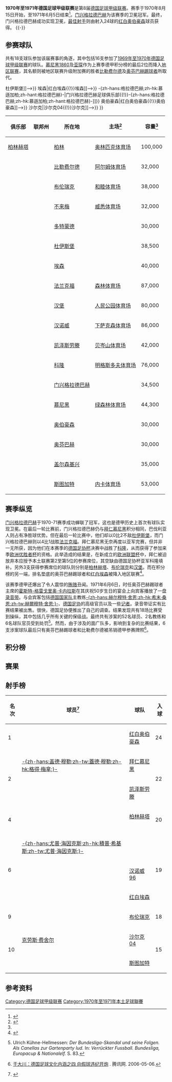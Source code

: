 {{noteTA
|G1=足球
|G2=德甲
|G3=uefa
}}
{{Infobox football league season
| competition                = [[德国足球甲级联赛|德国足球甲级联赛]]
| season                     = 1970–71
| winners                    = [[门兴格拉德巴赫足球俱乐部|门兴格拉德巴赫]]<small>（第 2 次夺冠）</small>
| relegated                  = [[奥芬巴赫踢球者|奥芬巴赫踢球者]]、[[红白埃森|红白埃森]]
| continentalcup1            = [[1971–72年欧洲冠军杯|欧洲冠军杯]]
| continentalcup1 qualifiers = [[门兴格拉德巴赫足球俱乐部|门兴格拉德巴赫]]
| continentalcup2            = [[1971–72年欧洲优胜者杯|欧洲优胜者杯]]
| continentalcup2 qualifiers = [[拜仁慕尼黑|拜仁慕尼黑]]
| continentalcup3            = [[1971–72年歐洲足協盃|欧洲联盟杯]]
| continentalcup3 qualifiers = [[柏林赫塔|柏林赫塔]]、[[布伦瑞克足球俱乐部|布伦瑞克]]、[[汉堡足球俱乐部|汉堡]]、<br>[[科隆足球俱乐部|科隆]]
| league topscorer           = {{link-de|洛塔尔·科布鲁恩|Lothar Kobluhn}}<small>（24球）</small>
| biggest home win           = [[红白奥伯豪森|红白奥伯豪森]] 8–1 [[汉堡足球俱乐部|汉堡]]<br>[[拜仁慕尼黑|拜仁慕尼黑]] 7–0 [[科隆足球俱乐部|科隆]]
| biggest away win           = [[凯泽斯劳滕足球俱乐部|凯泽斯劳滕]] 0–5 [[斯图加特足球俱乐部|斯图加特]]
| highest scoring            = [[红白奥伯豪森|红白奥伯豪森]] 8–1 [[汉堡足球俱乐部|汉堡]]<br>[[多特蒙德足球俱乐部|多特蒙德]] 7–2 [[红白埃森|红白埃森]]
| matches                    = 306
| total goals                = 926
| attendance                 = 6550000
| prevseason                 = [[1969年至1970年德国足球甲级联赛|1969–70]]
| nextseason                 = [[1971年至1972年德国足球甲级联赛|1971–72]]
}}
'''1970年至1971年德国足球甲级联赛'''是第8届[[德国足球甲级联赛|德国足球甲级联赛]]。赛季于1970年8月15日开始，至1971年6月5日结束<ref>{{de}}{{cite web |url=http://www.dfb.de/index.php?id=331262 |title=Archive 1970/1971 Schedule |publisher=DFB |deadurl=yes |archiveurl=https://web.archive.org/web/20110608081016/http://www.dfb.de/index.php?id=331262 |archivedate=2011-06-08 |accessdate=2014-10-10 }}</ref>。[[门兴格拉德巴赫足球俱乐部|门兴格拉德巴赫]]为该赛季的卫冕冠军。最终，门兴格拉德巴赫成功实现卫冕，[[德国足球甲级联赛最佳射手|最佳射手]]则由射入24球的[[红白奥伯豪森|红白奥伯豪森]]球员{{link-de|洛塔尔·科布鲁恩|Lothar Kobluhn}}获得。
{{TOC left}}
{{-}}

==参赛球队==
共有18支球队参加该届赛事的角逐，其中包括16支参加了[[1969年至1970年德国足球甲级联赛|1969年至1970年德国足球甲级联赛]]的球队。[[慕尼黑1860|慕尼黑1860]]及[[亚琛足球俱乐部|亚琛]]作为上赛季德甲积分榜的最后2位而降入[[德国足球地区联赛|地区联赛]]，其名额则被地区联赛升级附加赛的胜者[[比勒费尔德足球俱乐部|比勒费尔德]]及[[奥芬巴赫踢球者|奥芬巴赫踢球者]]所取代。

{{Location map+ |FRG and West Berlin |width=375 |float=right |caption=1970-71赛季德甲联赛球队分布图 |places=
{{Location map~ |FRG and West Berlin |lat=52.511274|long=13.242632|label=[[柏林赫塔|柏林赫塔]] |position=left}}
{{Location map~ |FRG and West Berlin |lat=52.022833|long=8.522395 |label=<small>[[比勒费尔德足球俱乐部|比勒费尔德]]</small> |position=left}}
{{Location map~ |FRG and West Berlin |lat=52.290116|long=10.521575|label=[[布伦瑞克足球俱乐部|布伦瑞克]]|position=bottom}}
{{Location map~ |FRG and West Berlin |lat=53.065337|long=8.836722 |label=[[云达不来梅|云达不来梅]] |position=left}}
{{Location map~ |FRG and West Berlin |lat=51.4925  |long=7.454444 |label=<small>[[多特蒙德足球俱乐部|多特蒙德]]</small>}}
{{Location map~ |FRG and West Berlin |lat=51.409033|long=6.778664 |label=<!--[[杜伊斯堡足球俱乐部{{!}}杜伊斯堡|杜伊斯堡足球俱乐部{{!}}杜伊斯堡]]-->}}
{{Location map~ |FRG and West Berlin |lat=51.485833|long=6.977778 |label=<!--[[红白埃森{{!}}埃森|红白埃森{{!}}埃森]]-->}}
{{Location map~ |FRG and West Berlin |lat=50.069206|long=8.644234 |label=[[法兰克福足球俱乐部|法兰克福]] |position=left}}
{{Location map~ |FRG and West Berlin |lat=53.587095|long=9.898711 |label=[[汉堡足球俱乐部|汉堡]] |position=left}}
{{Location map~ |FRG and West Berlin |lat=52.360771|long=9.730700 |label=[[汉诺威96|汉诺威]]|position=left}}
{{Location map~ |FRG and West Berlin |lat=49.434705|long=7.776408 |label=[[凯泽斯劳滕足球俱乐部|凯泽斯劳滕]]}}
{{Location map~ |FRG and West Berlin |lat=50.933224|long=6.874697 |label=<small>[[科隆足球俱乐部|科隆]]</small>|position=bottom}}
{{Location map~ |FRG and West Berlin |lat=51.208908|long=6.439549 |label=<small>[[门兴格拉德巴赫足球俱乐部{{!}}-{zh-hans:格拉德巴赫;zh-hk:慕遜加柏;zh-hant:格拉德巴赫}-|门兴格拉德巴赫足球俱乐部{{!}}-{zh-hans:格拉德巴赫;zh-hk:慕遜加柏;zh-hant:格拉德巴赫}-]]</small>}}
{{Location map~ |FRG and West Berlin |lat=48.110950|long=11.574578|label=[[拜仁慕尼黑|拜仁慕尼黑]]}}
{{Location map~ |FRG and West Berlin |lat=51.457554|long=6.842972 |label=<!--[[红白奥伯豪森{{!}}奥伯豪森|红白奥伯豪森{{!}}奥伯豪森]]-->}}
{{Location map~ |FRG and West Berlin |lat=50.094664|long=8.798746|label=[[奥芬巴赫踢球者|奥芬巴赫]]}}
{{Location map~ |FRG and West Berlin |lat=51.529752|long=7.079809 |label=<!--[[沙尔克04{{!}}沙尔克|沙尔克04{{!}}沙尔克]]-->}}
{{Location map~ |FRG and West Berlin |lat=48.792295|long=9.232141 |label=[[斯图加特足球俱乐部|斯图加特]]}}
<!--DISPLAY FIXES FOR RUHR AREA TEAMS-->
{{Location map~ |FRG and West Berlin |mark=TransparentPlaceholder.png |lat=51.32 |long=6.78 |label=<small>[[杜伊斯堡足球俱乐部|杜伊斯堡]]</small> |position=left}}
{{Location map~ |FRG and West Berlin |mark=TransparentPlaceholder.png |lat=51.56 |long=7.14 |label=<small>[[红白埃森|埃森]]</small> |position=left}}
{{Location map~ |FRG and West Berlin |mark=TransparentPlaceholder.png |lat=51.45 |long=6.87 |label=<small>[[红白奥伯豪森|奥伯豪森]]</small> |position=left}}
{{Location map~ |FRG and West Berlin |mark=TransparentPlaceholder.png |lat=51.61 |long=6.92 |label=<small>[[沙尔克04|沙尔克04]]</small>}}
}}
{| class="wikitable sortable"
|-
! 俱乐部
! 联邦州
! 所在地
! 主场<ref name="Vereinslexikon">{{de}}{{cite book|last=Grüne|first=Hardy|title=Enzyklopädie des deutschen Ligafußballs, Band 7: Vereinslexikon|publisher=AGON Sportverlag|location=Kassel|year=2001|isbn=3-89784-147-9}}</ref>
! 容量<ref name="Vereinslexikon" />
|-
| [[柏林赫塔|柏林赫塔]]
| {{flag|Berlin}}
| [[柏林|柏林]]
| [[柏林奥林匹克体育场|奥林匹克体育场]]
| 100,000
|-
| {{sort|Bielefeld|[[比勒费尔德足球俱乐部|比勒费尔德]]}}
| {{flag|North Rhine-Westphalia}}
| [[比勒费尔德|比勒费尔德]]
| [[旭格竞技场|阿尔姆体育场]]
| 32,000
|-
| {{sort|Braunschweig|[[布伦瑞克足球俱乐部|布伦瑞克]]}}
| {{flag|Lower Saxony}}
| [[布伦瑞克|布伦瑞克]]
| [[和睦体育场|和睦体育场]]
| 38,000
|-
| {{sort|Bremen|[[云达不来梅|云达不来梅]]}}
| {{flag|Bremen|name=Bremen (state)}}
| [[不来梅|不来梅]]
| [[威悉体育场|威悉体育场]]
| 32,000
|-
| {{sort|Dortmund|[[多特蒙德足球俱乐部|多特蒙德]]}}
| {{flag|North Rhine-Westphalia}}
| [[多特蒙德|多特蒙德]]
| {{link-de|红土地体育场|Stadion Rote Erde}}
| 30,000
|-
| {{sort|Duisburg|[[杜伊斯堡足球俱乐部|杜伊斯堡]]}}
| {{flag|North Rhine-Westphalia}}
| [[杜伊斯堡|杜伊斯堡]]
| {{link-de|维道体育场|Wedaustadion}}
| 38,500
|-
| {{sort|Essen|[[红白埃森|红白埃森]]}}
| {{flag|North Rhine-Westphalia}}
| [[埃森|埃森]]
| {{link-de|格奥尔格·梅尔彻斯体育场|Georg-Melches-Stadion}}
| 40,000
|-
| {{sort|Frankfurt|[[法兰克福足球俱乐部|法兰克福]]}}
| {{flag|Hesse}}
| [[法兰克福|法兰克福]]
| [[商业银行竞技场|森林体育场]]
| 87,000
|-
| {{sort|Hamburg|[[汉堡足球俱乐部|汉堡]]}}
| {{flag|Hamburg}}
| [[汉堡|汉堡]]
| [[人民公园体育场|人民公园体育场]]
| 80,000
|-
| {{sort|Hannover|[[汉诺威96|汉诺威96]]}}
| {{flag|Lower Saxony}}
| [[汉诺威|汉诺威]]
| [[下萨克森体育场|下萨克森体育场]]
| 86,000
|-
| {{sort|Kaiserslautern|[[凯泽斯劳滕足球俱乐部|凯泽斯劳滕]]}}
| {{flag|Rhineland-Palatinate}}
| [[凯泽斯劳滕|凯泽斯劳滕]]
| [[弗里茨·瓦尔特体育场|贝岑山体育场]]
| 42,000
|-
| {{sort|Köln|[[科隆足球俱乐部|科隆]]}}
| {{flag|North Rhine-Westphalia}}
| [[科隆|科隆]]
| [[莱茵能源球场|明格斯多夫体育场]]
| 76,000
|-
| {{sort|Mönchengladbach|[[门兴格拉德巴赫足球俱乐部|门兴格拉德巴赫]]}}
| {{flag|North Rhine-Westphalia}}
| [[门兴格拉德巴赫|门兴格拉德巴赫]]
| {{link-de|博克尔山体育场|Bökelbergstadion}}
| 34,500
|-
| {{sort|München Bayern|[[拜仁慕尼黑|拜仁慕尼黑]]}}
| {{flag|Bavaria}}
| [[慕尼黑|慕尼黑]]
| [[绿森林体育场|绿森林体育场]]
| 44,300
|-
| {{sort|Oberhausen|[[红白奥伯豪森|红白奥伯豪森]]}}
| {{flag|North Rhine-Westphalia}}
| [[奥伯豪森|奥伯豪森]]
| {{link-de|下莱茵体育场|Stadion Niederrhein}}
| 30,000
|-
| {{sort|Neunkirchen|[[奥芬巴赫踢球者|奥芬巴赫踢球者]]}}
|{{flag|Hesse}}
| [[奥芬巴赫|奥芬巴赫]]
| {{link-de|比伯山麓体育场|Stadion am Bieberer Berg}}
| 30,000
|-
| {{sort|Schalke|[[沙尔克04|沙尔克04]]}}
| {{flag|North Rhine-Westphalia}}
| [[盖尔森基兴|盖尔森基兴]]
| {{link-de|好运体育场|Glückauf-Kampfbahn}}
| 35,000
|-
| {{sort|Stuttgart|[[斯图加特足球俱乐部|斯图加特]]}}
|{{flag|Baden-Württemberg}}
| [[斯图加特|斯图加特]]
| [[内卡体育场|内卡体育场]]
| 53,000
|}

==赛季纵览==
[[门兴格拉德巴赫足球俱乐部|门兴格拉德巴赫]]于1970-71赛季成功蝉联了冠军，这也是德甲历史上首次有球队实现卫冕。在最后一轮比赛前，门兴格拉德巴赫仍与[[拜仁慕尼黑|拜仁慕尼黑]]积分相同，巴伐利亚人则占有净胜球优势。但在最后一轮比赛中，他们却以0比2不敌[[杜伊斯堡足球俱乐部|杜伊斯堡]]，而门兴格拉德巴赫则以4比1战胜[[法兰克福足球俱乐部|法兰克福]]。拜仁慕尼黑无奈再度以亚军完赛，但并非一无所获，因为他们在本赛季的[[德国足协杯|德国足协杯]]决赛中战胜了[[科隆足球俱乐部|科隆]]，从而获得了参加来季[[欧洲优胜者杯|欧洲优胜者杯]]的资格。此举造成的结果是，在新成立的[[欧洲联盟杯|欧洲联盟杯]]中，拜仁被迫放弃本应授予本土联赛第2至第5位的参赛席位，其空缺由德国足协杯亚军科隆填补。另外3支获得参赛席位的球队则分别是[[柏林赫塔|柏林赫塔]]、[[布伦瑞克足球俱乐部|布伦瑞克]]和[[汉堡足球俱乐部|汉堡]]。而在积分榜的另一端，排名垫底的奥芬巴赫踢球者和[[红白埃森|红白埃森]]被降入地区联赛<ref name="kicker">{{de}}{{cite web|url=http://www.kicker.de/news/fussball/bundesliga/bl50/573054/artikel_boss-wir-muessen-spiele-kaufen.html|title="Boss, wir müssen Spiele kaufen!"|publisher=Kicker Online|date=2012-08-03|accessdate=2014-10-09|archive-date=2013-06-25|archive-url=https://www.webcitation.org/6HcwAUhzD?url=http://www.kicker.de/news/fussball/bundesliga/bl50/573054/artikel_boss-wir-muessen-spiele-kaufen.html|dead-url=no}}</ref>。

该赛季德甲还爆出了令人震惊的[[贿赂|贿赂]]丑闻。1971年6月6日，时任奥芬巴赫踢球者主席的[[霍斯特-格雷戈里奥·卡内拉斯|霍斯特-格雷戈里奥·卡内拉斯]]在其庆祝50岁生日的宴会上向宾客播放了一盘[[录音带|录音带]]。与会宾客包括[[德国国家足球队|德国国家队]]主教练[[赫尔穆特·舍恩|-{zh-hans:赫尔穆特·舍恩;zh-hk:希末·桑恩;zh-tw:赫爾穆特·舍恩;}-]]、[[德国足协|德国足协]]的高级官员以及一些[[记者|记者]]。录音带证实有比赛结果被出售。很快，德国足协便推出了自己的调查。结果发现共有18场比赛受到操纵，其中包括几乎所有关键的保级战。最终共有涉案的52名球员、2名教练和6名球队官员受到处罚<ref>{{de}}Ulrich Kühne-Hellmessen: ''Der Bundesliga-Skandal und seine Folgen. Als Canellas zur Gartenparty lud.'' In: ''Verrückter Fussball. Bundesliga, Europacup & Nationalelf.'' S. 83.</ref>。然而，由于涉及的面广队多，影响到复杂的比赛结果，6支涉案球队最后只有奥芬巴赫踢球者和比勒费尔德被吊销德甲参赛牌照<ref name="NH4">{{zh}}[http://sports.qq.com/a/20060506/000107.htm 于大川：德国足球文化内涵之四 向假球违纪开炮] {{Wayback|url=http://sports.qq.com/a/20060506/000107.htm |date=20141012173144 }}. 腾讯网. 2006-05-06.</ref>。

==积分榜==
{{Fb cl header}}
{{Fb cl2 team 2pts |p=1 |t=[[门兴格拉德巴赫足球俱乐部|门兴格拉德巴赫]] |w=20|d=10|l=4 |gf=77|ga=35|bc=#ACE1AF|champion=y}}
{{Fb cl3 qr |rows=1 |competition=[[1971–72年欧洲冠军杯#第一圈|1971–72年欧洲冠军杯第一圈]]}}
{{Fb cl2 team 2pts |p=2 |t=[[拜仁慕尼黑|拜仁慕尼黑]] |w=19|d=10|l=5 |gf=74|ga=36|bc=#FFFF75}}
{{Fb cl3 qr |rows=1 |competition=[[1971–72年欧洲优胜者杯|1971–72年欧洲优胜者杯第一圈]]}}
{{Fb cl2 team 2pts |p=3 |t=[[柏林赫塔|柏林赫塔]] |w=16|d=9 |l=9 |gf=61|ga=43|bc=#97DEFF}}
{{Fb cl3 qr |rows=3 |competition=[[1971–72年歐洲足協盃#第一圈|1971–72年欧洲联盟杯第一圈]]}}
{{Fb cl2 team 2pts |p=4 |t=[[布伦瑞克足球俱乐部|布伦瑞克]] |w=16|d=7 |l=11|gf=52|ga=40|bc=#97DEFF}}
{{Fb cl2 team 2pts |p=5 |t=[[汉堡足球俱乐部|汉堡]] |w=13|d=11|l=10|gf=54|ga=63|bc=#97DEFF}}
{{Fb cl2 team 2pts |p=6 |t=[[沙尔克04|沙尔克04]] |w=15|d=6 |l=13|gf=44|ga=40}}
{{Fb cl2 team 2pts |p=7 |t=[[杜伊斯堡足球俱乐部|杜伊斯堡]] |w=12|d=11|l=11|gf=43|ga=47}}
{{Fb cl2 team 2pts |p=8 |t=[[凯泽斯劳滕足球俱乐部|凯泽斯劳滕]] |w=15|d=4 |l=15|gf=54|ga=57}}
{{Fb cl2 team 2pts |p=9 |t=[[汉诺威96|汉诺威96]] |w=12|d=9 |l=13|gf=53|ga=49}}
{{Fb cl2 team 2pts |p=10|t=[[云达不来梅|云达不来梅]] |w=11|d=11|l=12|gf=41|ga=40}}
{{Fb cl2 team 2pts |p=11|t=[[科隆足球俱乐部|科隆]] |w=11|d=11|l=12|gf=46|ga=56|bc=#97DEFF}}
{{Fb cl3 qr |rows=1 |competition=[[1971–72年歐洲足協盃#第一圈|1971–72年欧洲联盟杯第一圈]]|nt=1}}
{{Fb cl2 team 2pts |p=12|t=[[斯图加特足球俱乐部|斯图加特]] |w=11|d=8 |l=15|gf=49|ga=49}}
{{Fb cl2 team 2pts |p=13|t=[[多特蒙德足球俱乐部|多特蒙德]] |w=10|d=9 |l=15|gf=54|ga=60}}
{{Fb cl2 team 2pts |p=14|t=[[比勒费尔德足球俱乐部|比勒费尔德]] |w=12|d=5 |l=17|gf=34|ga=53}}
{{Fb cl2 team 2pts |p=15|t=[[法兰克福足球俱乐部|法兰克福]] |w=11|d=6 |l=17|gf=39|ga=56}}
{{Fb cl2 team 2pts |p=16|t=[[红白奥伯豪森|红白奥伯豪森]] |w=9 |d=9 |l=16|gf=54|ga=69}}
{{Fb cl2 team 2pts |p=17|t=[[奥芬巴赫踢球者|奥芬巴赫踢球者]] |w=9 |d=9 |l=16|gf=49|ga=65|bc=#FF8888|relegated=y}}
{{Fb cl3 qr |relegation=yes |rows=2 |competition={{link-de|1971年至1972年德国足球地区联赛|Fußball-Regionalliga 1971/72|1971–72年地区联赛}}}}
{{Fb cl2 team 2pts |p=18|t=[[红白埃森|红白埃森]] |w=7 |d=9 |l=18|gf=48|ga=68|bc=#FF8888|relegated=y}}
{{Fb cl footer |s=[https://web.archive.org/web/20131022054146/http://www.dfb.de/index.php?id=331628 www.dfb.de] |nt=<sup>1</sup>因[[拜仁慕尼黑|拜仁慕尼黑]]获得了[[1971–72年欧洲优胜者|欧洲优胜者杯]]的参赛权，其[[1971–72年歐洲足協盃|欧洲联盟杯]]的参赛资格由{{link-en|1970年至1971年德国足协杯|1970–71 DFB-Pokal|德国足协杯}}亚军[[科隆足球俱乐部|科隆]]入替。|u=2011-11}}

==赛果==
{{Fb r header |nt=18 |Hertha Berlin |Bielefeld |Braunschweig |Werder Bremen |Borussia Dortmund |Duisburg |Essen |Frankfurt |Hamburg |Hannover |Kaiserslautern |Köln |Mönchengladbach |Bayern Munich |Oberhausen |Offenbach |Schalke 04 |Stuttgart }}

{{Fb r team |t=Hertha Berlin }}
<!--      Hertha BSC --> {{fb r |r=null }}
<!--       Bielefeld --> {{fb r |gf=0 |ga=1 }}
<!--    Braunschweig --> {{fb r |gf=1 |ga=0 }}
<!--          Bremen --> {{fb r |gf=3 |ga=1 }}
<!--        Dortmund --> {{fb r |gf=5 |ga=2 }}
<!--        Duisburg --> {{fb r |gf=3 |ga=1 }}
<!--           Essen --> {{fb r |gf=1 |ga=1 }}
<!--       Frankfurt --> {{fb r |gf=6 |ga=2 }}
<!--         Hamburg --> {{fb r |gf=2 |ga=0 }}
<!--        Hannover --> {{fb r |gf=0 |ga=0 }}
<!--  Kaiserslautern --> {{fb r |gf=5 |ga=3 }}
<!--            Köln --> {{fb r |gf=3 |ga=2 }}
<!-- Mönchengladbach --> {{fb r |gf=4 |ga=2 }}
<!--   Bayern Munich --> {{fb r |gf=3 |ga=3 }}
<!--      Oberhausen --> {{fb r |gf=3 |ga=1 }}
<!--       Offenbach --> {{fb r |gf=3 |ga=1 }}
<!--         Schalke --> {{fb r |gf=2 |ga=1 }}
<!--       Stuttgart --> {{fb r |gf=2 |ga=0 }}

{{Fb r team |t=Bielefeld }}
<!--      Hertha BSC --> {{fb r |gf=1 |ga=1 }}
<!--       Bielefeld --> {{fb r |r=null }}
<!--    Braunschweig --> {{fb r |gf=0 |ga=1 }}
<!--          Bremen --> {{fb r |gf=3 |ga=0 }}
<!--        Dortmund --> {{fb r |gf=2 |ga=3 }}
<!--        Duisburg --> {{fb r |gf=0 |ga=0 }}
<!--           Essen --> {{fb r |gf=0 |ga=0 }}
<!--       Frankfurt --> {{fb r |gf=1 |ga=0 }}
<!--         Hamburg --> {{fb r |gf=1 |ga=1 }}
<!--        Hannover --> {{fb r |gf=3 |ga=1 }}
<!--  Kaiserslautern --> {{fb r |gf=2 |ga=1 }}
<!--            Köln --> {{fb r |gf=1 |ga=0 }}
<!-- Mönchengladbach --> {{fb r |gf=0 |ga=2 }}
<!--   Bayern Munich --> {{fb r |gf=1 |ga=0 }}
<!--      Oberhausen --> {{fb r |gf=2 |ga=1 }}
<!--       Offenbach --> {{fb r |gf=2 |ga=0 }}
<!--         Schalke --> {{fb r |gf=0 |ga=3 }}
<!--       Stuttgart --> {{fb r |gf=1 |ga=0 }}

{{Fb r team |t=Braunschweig }}
<!--      Hertha BSC --> {{fb r |gf=2 |ga=1 }}
<!--       Bielefeld --> {{fb r |gf=3 |ga=2 }}
<!--    Braunschweig --> {{fb r |r=null }}
<!--          Bremen --> {{fb r |gf=1 |ga=0 }}
<!--        Dortmund --> {{fb r |gf=3 |ga=0 }}
<!--        Duisburg --> {{fb r |gf=5 |ga=0 }}
<!--           Essen --> {{fb r |gf=1 |ga=0 }}
<!--       Frankfurt --> {{fb r |gf=2 |ga=0 }}
<!--         Hamburg --> {{fb r |gf=4 |ga=1 }}
<!--        Hannover --> {{fb r |gf=0 |ga=4 }}
<!--  Kaiserslautern --> {{fb r |gf=2 |ga=0 }}
<!--            Köln --> {{fb r |gf=3 |ga=1 }}
<!-- Mönchengladbach --> {{fb r |gf=1 |ga=1 }}
<!--   Bayern Munich --> {{fb r |gf=1 |ga=1 }}
<!--      Oberhausen --> {{fb r |gf=1 |ga=1 }}
<!--       Offenbach --> {{fb r |gf=3 |ga=0 }}
<!--         Schalke --> {{fb r |gf=3 |ga=3 }}
<!--       Stuttgart --> {{fb r |gf=4 |ga=0 }}

{{Fb r team |t=Werder Bremen }}
<!--      Hertha BSC --> {{fb r |gf=0 |ga=0 }}
<!--       Bielefeld --> {{fb r |gf=4 |ga=1 }}
<!--    Braunschweig --> {{fb r |gf=2 |ga=0 }}
<!--          Bremen --> {{fb r |r=null }}
<!--        Dortmund --> {{fb r |gf=3 |ga=1 }}
<!--        Duisburg --> {{fb r |gf=0 |ga=2 }}
<!--           Essen --> {{fb r |gf=1 |ga=1 }}
<!--       Frankfurt --> {{fb r |gf=1 |ga=0 }}
<!--         Hamburg --> {{fb r |gf=2 |ga=2 }}
<!--        Hannover --> {{fb r |gf=0 |ga=0 }}
<!--  Kaiserslautern --> {{fb r |gf=1 |ga=1 }}
<!--            Köln --> {{fb r |gf=1 |ga=1 }}
<!-- Mönchengladbach --> {{fb r |gf=1 |ga=1 }}
<!--   Bayern Munich --> {{fb r |gf=0 |ga=1 }}
<!--      Oberhausen --> {{fb r |gf=2 |ga=0 }}
<!--       Offenbach --> {{fb r |gf=3 |ga=1 }}
<!--         Schalke --> {{fb r |gf=0 |ga=1 }}
<!--       Stuttgart --> {{fb r |gf=3 |ga=1 }}

{{Fb r team |t=Borussia Dortmund }}
<!--      Hertha BSC --> {{fb r |gf=3 |ga=1 }}
<!--       Bielefeld --> {{fb r |gf=3 |ga=0 }}
<!--    Braunschweig --> {{fb r |gf=1 |ga=1 }}
<!--          Bremen --> {{fb r |gf=0 |ga=1 }}
<!--        Dortmund --> {{fb r |r=null }}
<!--        Duisburg --> {{fb r |gf=5 |ga=1 }}
<!--           Essen --> {{fb r |gf=7 |ga=2 }}
<!--       Frankfurt --> {{fb r |gf=3 |ga=0 }}
<!--         Hamburg --> {{fb r |gf=1 |ga=1 }}
<!--        Hannover --> {{fb r |gf=2 |ga=2 }}
<!--  Kaiserslautern --> {{fb r |gf=0 |ga=2 }}
<!--            Köln --> {{fb r |gf=0 |ga=0 }}
<!-- Mönchengladbach --> {{fb r |gf=3 |ga=4 }}
<!--   Bayern Munich --> {{fb r |gf=0 |ga=0 }}
<!--      Oberhausen --> {{fb r |gf=2 |ga=0 }}
<!--       Offenbach --> {{fb r |gf=1 |ga=1 }}
<!--         Schalke --> {{fb r |gf=1 |ga=2 }}
<!--       Stuttgart --> {{fb r |gf=3 |ga=1 }}

{{Fb r team |t=Duisburg }}
<!--      Hertha BSC --> {{fb r |gf=1 |ga=0 }}
<!--       Bielefeld --> {{fb r |gf=4 |ga=1 }}
<!--    Braunschweig --> {{fb r |gf=0 |ga=0 }}
<!--          Bremen --> {{fb r |gf=3 |ga=1 }}
<!--        Dortmund --> {{fb r |gf=4 |ga=3 }}
<!--        Duisburg --> {{fb r |r=null }}
<!--           Essen --> {{fb r |gf=1 |ga=0 }}
<!--       Frankfurt --> {{fb r |gf=3 |ga=1 }}
<!--         Hamburg --> {{fb r |gf=2 |ga=2 }}
<!--        Hannover --> {{fb r |gf=3 |ga=2 }}
<!--  Kaiserslautern --> {{fb r |gf=1 |ga=1 }}
<!--            Köln --> {{fb r |gf=0 |ga=0 }}
<!-- Mönchengladbach --> {{fb r |gf=1 |ga=1 }}
<!--   Bayern Munich --> {{fb r |gf=2 |ga=0 }}
<!--      Oberhausen --> {{fb r |gf=2 |ga=2 }}
<!--       Offenbach --> {{fb r |gf=2 |ga=2 }}
<!--         Schalke --> {{fb r |gf=1 |ga=0 }}
<!--       Stuttgart --> {{fb r |gf=1 |ga=0 }}

{{Fb r team |t=Essen }}
<!--      Hertha BSC --> {{fb r |gf=0 |ga=3 }}
<!--       Bielefeld --> {{fb r |gf=2 |ga=1 }}
<!--    Braunschweig --> {{fb r |gf=0 |ga=1 }}
<!--          Bremen --> {{fb r |gf=2 |ga=2 }}
<!--        Dortmund --> {{fb r |gf=0 |ga=1 }}
<!--        Duisburg --> {{fb r |gf=1 |ga=1 }}
<!--           Essen --> {{fb r |r=null }}
<!--       Frankfurt --> {{fb r |gf=2 |ga=0 }}
<!--         Hamburg --> {{fb r |gf=1 |ga=3 }}
<!--        Hannover --> {{fb r |gf=2 |ga=0 }}
<!--  Kaiserslautern --> {{fb r |gf=4 |ga=0 }}
<!--            Köln --> {{fb r |gf=2 |ga=0 }}
<!-- Mönchengladbach --> {{fb r |gf=1 |ga=2 }}
<!--   Bayern Munich --> {{fb r |gf=3 |ga=1 }}
<!--      Oberhausen --> {{fb r |gf=3 |ga=3 }}
<!--       Offenbach --> {{fb r |gf=2 |ga=3 }}
<!--         Schalke --> {{fb r |gf=1 |ga=3 }}
<!--       Stuttgart --> {{fb r |gf=1 |ga=1 }}

{{Fb r team |t=Frankfurt }}
<!--      Hertha BSC --> {{fb r |gf=1 |ga=3 }}
<!--       Bielefeld --> {{fb r |gf=1 |ga=1 }}
<!--    Braunschweig --> {{fb r |gf=5 |ga=2 }}
<!--          Bremen --> {{fb r |gf=0 |ga=2 }}
<!--        Dortmund --> {{fb r |gf=2 |ga=0 }}
<!--        Duisburg --> {{fb r |gf=0 |ga=0 }}
<!--           Essen --> {{fb r |gf=3 |ga=2 }}
<!--       Frankfurt --> {{fb r |r=null }}
<!--         Hamburg --> {{fb r |gf=0 |ga=0 }}
<!--        Hannover --> {{fb r |gf=2 |ga=1 }}
<!--  Kaiserslautern --> {{fb r |gf=3 |ga=2 }}
<!--            Köln --> {{fb r |gf=1 |ga=1 }}
<!-- Mönchengladbach --> {{fb r |gf=1 |ga=4 }}
<!--   Bayern Munich --> {{fb r |gf=0 |ga=1 }}
<!--      Oberhausen --> {{fb r |gf=5 |ga=0 }}
<!--       Offenbach --> {{fb r |gf=3 |ga=0 }}
<!--         Schalke --> {{fb r |gf=1 |ga=0 }}
<!--       Stuttgart --> {{fb r |gf=1 |ga=0 }}

{{Fb r team |t=Hamburg }}
<!--      Hertha BSC --> {{fb r |gf=0 |ga=0 }}
<!--       Bielefeld --> {{fb r |gf=3 |ga=2 }}
<!--    Braunschweig --> {{fb r |gf=2 |ga=1 }}
<!--          Bremen --> {{fb r |gf=1 |ga=1 }}
<!--        Dortmund --> {{fb r |gf=2 |ga=1 }}
<!--        Duisburg --> {{fb r |gf=2 |ga=0 }}
<!--           Essen --> {{fb r |gf=2 |ga=1 }}
<!--       Frankfurt --> {{fb r |gf=3 |ga=0 }}
<!--         Hamburg --> {{fb r |r=null }}
<!--        Hannover --> {{fb r |gf=1 |ga=0 }}
<!--  Kaiserslautern --> {{fb r |gf=5 |ga=2 }}
<!--            Köln --> {{fb r |gf=2 |ga=0 }}
<!-- Mönchengladbach --> {{fb r |gf=2 |ga=2 }}
<!--   Bayern Munich --> {{fb r |gf=1 |ga=5 }}
<!--      Oberhausen --> {{fb r |gf=0 |ga=0 }}
<!--       Offenbach --> {{fb r |gf=3 |ga=2 }}
<!--         Schalke --> {{fb r |gf=1 |ga=2 }}
<!--       Stuttgart --> {{fb r |gf=1 |ga=0 }}

{{Fb r team |t=Hannover }}
<!--      Hertha BSC --> {{fb r |gf=1 |ga=1 }}
<!--       Bielefeld --> {{fb r |gf=2 |ga=0 }}
<!--    Braunschweig --> {{fb r |gf=1 |ga=0 }}
<!--          Bremen --> {{fb r |gf=0 |ga=3 }}
<!--        Dortmund --> {{fb r |gf=4 |ga=1 }}
<!--        Duisburg --> {{fb r |gf=3 |ga=3 }}
<!--           Essen --> {{fb r |gf=3 |ga=1 }}
<!--       Frankfurt --> {{fb r |gf=1 |ga=2 }}
<!--         Hamburg --> {{fb r |gf=0 |ga=3 }}
<!--        Hannover --> {{fb r |r=null }}
<!--  Kaiserslautern --> {{fb r |gf=2 |ga=1 }}
<!--            Köln --> {{fb r |gf=2 |ga=0 }}
<!-- Mönchengladbach --> {{fb r |gf=1 |ga=1 }}
<!--   Bayern Munich --> {{fb r |gf=2 |ga=2 }}
<!--      Oberhausen --> {{fb r |gf=1 |ga=2 }}
<!--       Offenbach --> {{fb r |gf=1 |ga=1 }}
<!--         Schalke --> {{fb r |gf=3 |ga=0 }}
<!--       Stuttgart --> {{fb r |gf=3 |ga=0 }}

{{Fb r team |t=Kaiserslautern }}
<!--      Hertha BSC --> {{fb r |gf=2 |ga=0 }}
<!--       Bielefeld --> {{fb r |gf=3 |ga=0 }}
<!--    Braunschweig --> {{fb r |gf=0 |ga=1 }}
<!--          Bremen --> {{fb r |gf=2 |ga=1 }}
<!--        Dortmund --> {{fb r |gf=1 |ga=0 }}
<!--        Duisburg --> {{fb r |gf=3 |ga=0 }}
<!--           Essen --> {{fb r |gf=5 |ga=2 }}
<!--       Frankfurt --> {{fb r |gf=2 |ga=0 }}
<!--         Hamburg --> {{fb r |gf=2 |ga=0 }}
<!--        Hannover --> {{fb r |gf=2 |ga=1 }}
<!--  Kaiserslautern --> {{fb r |r=null }}
<!--            Köln --> {{fb r |gf=0 |ga=0 }}
<!-- Mönchengladbach --> {{fb r |gf=0 |ga=1 }}
<!--   Bayern Munich --> {{fb r |gf=2 |ga=1 }}
<!--      Oberhausen --> {{fb r |gf=4 |ga=1 }}
<!--       Offenbach --> {{fb r |gf=4 |ga=0 }}
<!--         Schalke --> {{fb r |gf=2 |ga=0 }}
<!--       Stuttgart --> {{fb r |gf=0 |ga=5 }}

{{Fb r team |t=Köln }}
<!--      Hertha BSC --> {{fb r |gf=3 |ga=2 }}
<!--       Bielefeld --> {{fb r |gf=2 |ga=0 }}
<!--    Braunschweig --> {{fb r |gf=3 |ga=1 }}
<!--          Bremen --> {{fb r |gf=1 |ga=1 }}
<!--        Dortmund --> {{fb r |gf=2 |ga=2 }}
<!--        Duisburg --> {{fb r |gf=2 |ga=1 }}
<!--           Essen --> {{fb r |gf=3 |ga=2 }}
<!--       Frankfurt --> {{fb r |gf=0 |ga=0 }}
<!--         Hamburg --> {{fb r |gf=3 |ga=0 }}
<!--        Hannover --> {{fb r |gf=0 |ga=1 }}
<!--  Kaiserslautern --> {{fb r |gf=1 |ga=2 }}
<!--            Köln --> {{fb r |r=null }}
<!-- Mönchengladbach --> {{fb r |gf=3 |ga=2 }}
<!--   Bayern Munich --> {{fb r |gf=0 |ga=3 }}
<!--      Oberhausen --> {{fb r |gf=2 |ga=4 }}
<!--       Offenbach --> {{fb r |gf=4 |ga=2 }}
<!--         Schalke --> {{fb r |gf=2 |ga=0 }}
<!--       Stuttgart --> {{fb r |gf=2 |ga=1 }}

{{Fb r team |t=Mönchengladbach }}
<!--      Hertha BSC --> {{fb r |gf=4 |ga=0 }}
<!--       Bielefeld --> {{fb r |gf=0 |ga=2 }}
<!--    Braunschweig --> {{fb r |gf=3 |ga=1 }}
<!--          Bremen --> {{fb r |gf=0 |ga=2 |nt=2}}
<!--        Dortmund --> {{fb r |gf=3 |ga=2 }}
<!--        Duisburg --> {{fb r |gf=1 |ga=0 }}
<!--           Essen --> {{fb r |gf=4 |ga=3 }}
<!--       Frankfurt --> {{fb r |gf=5 |ga=0 }}
<!--         Hamburg --> {{fb r |gf=3 |ga=0 }}
<!--        Hannover --> {{fb r |gf=0 |ga=0 }}
<!--  Kaiserslautern --> {{fb r |gf=5 |ga=0 }}
<!--            Köln --> {{fb r |gf=1 |ga=1 }}
<!-- Mönchengladbach --> {{fb r |r=null }}
<!--   Bayern Munich --> {{fb r |gf=3 |ga=1 }}
<!--      Oberhausen --> {{fb r |gf=6 |ga=0 }}
<!--       Offenbach --> {{fb r |gf=2 |ga=0 }}
<!--         Schalke --> {{fb r |gf=2 |ga=0 }}
<!--       Stuttgart --> {{fb r |gf=4 |ga=1 }}

{{Fb r team |t=Bayern Munich }}
<!--      Hertha BSC --> {{fb r |gf=1 |ga=0 }}
<!--       Bielefeld --> {{fb r |gf=2 |ga=0 }}
<!--    Braunschweig --> {{fb r |gf=4 |ga=1 }}
<!--          Bremen --> {{fb r |gf=2 |ga=1 }}
<!--        Dortmund --> {{fb r |gf=1 |ga=1 }}
<!--        Duisburg --> {{fb r |gf=2 |ga=1 }}
<!--           Essen --> {{fb r |gf=2 |ga=2 }}
<!--       Frankfurt --> {{fb r |gf=2 |ga=1 }}
<!--         Hamburg --> {{fb r |gf=6 |ga=2 }}
<!--        Hannover --> {{fb r |gf=4 |ga=1 }}
<!--  Kaiserslautern --> {{fb r |gf=3 |ga=1 }}
<!--            Köln --> {{fb r |gf=7 |ga=0 }}
<!-- Mönchengladbach --> {{fb r |gf=2 |ga=2 }}
<!--   Bayern Munich --> {{fb r |r=null }}
<!--      Oberhausen --> {{fb r |gf=4 |ga=2 }}
<!--       Offenbach --> {{fb r |gf=0 |ga=0 }}
<!--         Schalke --> {{fb r |gf=3 |ga=0 }}
<!--       Stuttgart --> {{fb r |gf=1 |ga=0 }}

{{Fb r team |t=Oberhausen }}
<!--      Hertha BSC --> {{fb r |gf=1 |ga=1 }}
<!--       Bielefeld --> {{fb r |gf=4 |ga=2 }}
<!--    Braunschweig --> {{fb r |gf=1 |ga=0 }}
<!--          Bremen --> {{fb r |gf=3 |ga=0 }}
<!--        Dortmund --> {{fb r |gf=0 |ga=1 }}
<!--        Duisburg --> {{fb r |gf=0 |ga=2 }}
<!--           Essen --> {{fb r |gf=0 |ga=0 }}
<!--       Frankfurt --> {{fb r |gf=0 |ga=0 }}
<!--         Hamburg --> {{fb r |gf=8 |ga=1 }}
<!--        Hannover --> {{fb r |gf=4 |ga=3 }}
<!--  Kaiserslautern --> {{fb r |gf=4 |ga=2 }}
<!--            Köln --> {{fb r |gf=2 |ga=2 }}
<!-- Mönchengladbach --> {{fb r |gf=0 |ga=2 }}
<!--   Bayern Munich --> {{fb r |gf=0 |ga=4 }}
<!--      Oberhausen --> {{fb r |r=null }}
<!--       Offenbach --> {{fb r |gf=2 |ga=2 }}
<!--         Schalke --> {{fb r |gf=4 |ga=1 }}
<!--       Stuttgart --> {{fb r |gf=1 |ga=2 }}

{{Fb r team |t=Offenbach }}
<!--      Hertha BSC --> {{fb r |gf=1 |ga=0 }}
<!--       Bielefeld --> {{fb r |gf=5 |ga=0 }}
<!--    Braunschweig --> {{fb r |gf=0 |ga=2 }}
<!--          Bremen --> {{fb r |gf=2 |ga=1 }}
<!--        Dortmund --> {{fb r |gf=3 |ga=0 }}
<!--        Duisburg --> {{fb r |gf=2 |ga=0 }}
<!--           Essen --> {{fb r |gf=1 |ga=2 }}
<!--       Frankfurt --> {{fb r |gf=0 |ga=2 }}
<!--         Hamburg --> {{fb r |gf=3 |ga=3 }}
<!--        Hannover --> {{fb r |gf=1 |ga=5 }}
<!--  Kaiserslautern --> {{fb r |gf=2 |ga=2 }}
<!--            Köln --> {{fb r |gf=4 |ga=1 }}
<!-- Mönchengladbach --> {{fb r |gf=1 |ga=3 }}
<!--   Bayern Munich --> {{fb r |gf=1 |ga=1 }}
<!--      Oberhausen --> {{fb r |gf=3 |ga=2 }}
<!--       Offenbach --> {{fb r |r=null }}
<!--         Schalke --> {{fb r |gf=0 |ga=1 }}
<!--       Stuttgart --> {{fb r |gf=3 |ga=3 }}

{{Fb r team |t=Schalke }}
<!--      Hertha BSC --> {{fb r |gf=0 |ga=1 }}
<!--       Bielefeld --> {{fb r |gf=0 |ga=1 }}
<!--    Braunschweig --> {{fb r |gf=1 |ga=0 }}
<!--          Bremen --> {{fb r |gf=0 |ga=0 }}
<!--        Dortmund --> {{fb r |gf=0 |ga=0 }}
<!--        Duisburg --> {{fb r |gf=1 |ga=0 }}
<!--           Essen --> {{fb r |gf=4 |ga=1 }}
<!--       Frankfurt --> {{fb r |gf=4 |ga=1 }}
<!--         Hamburg --> {{fb r |gf=3 |ga=1 }}
<!--        Hannover --> {{fb r |gf=3 |ga=0 }}
<!--  Kaiserslautern --> {{fb r |gf=2 |ga=0 }}
<!--            Köln --> {{fb r |gf=2 |ga=2 }}
<!-- Mönchengladbach --> {{fb r |gf=0 |ga=0 }}
<!--   Bayern Munich --> {{fb r |gf=1 |ga=3 }}
<!--      Oberhausen --> {{fb r |gf=2 |ga=0 }}
<!--       Offenbach --> {{fb r |gf=1 |ga=2 }}
<!--         Schalke --> {{fb r |r=null }}
<!--       Stuttgart --> {{fb r |gf=2 |ga=1 }}

{{Fb r team |t=Stuttgart }}
<!--      Hertha BSC --> {{fb r |gf=1 |ga=1 }}
<!--       Bielefeld --> {{fb r |gf=1 |ga=0 }}
<!--    Braunschweig --> {{fb r |gf=1 |ga=1 }}
<!--          Bremen --> {{fb r |gf=3 |ga=0 }}
<!--        Dortmund --> {{fb r |gf=6 |ga=1 }}
<!--        Duisburg --> {{fb r |gf=1 |ga=0 }}
<!--           Essen --> {{fb r |gf=5 |ga=1 }}
<!--       Frankfurt --> {{fb r |gf=2 |ga=1 }}
<!--         Hamburg --> {{fb r |gf=3 |ga=3 }}
<!--        Hannover --> {{fb r |gf=1 |ga=2 }}
<!--  Kaiserslautern --> {{fb r |gf=2 |ga=0 }}
<!--            Köln --> {{fb r |gf=1 |ga=2 }}
<!-- Mönchengladbach --> {{fb r |gf=1 |ga=1 }}
<!--   Bayern Munich --> {{fb r |gf=1 |ga=1 }}
<!--      Oberhausen --> {{fb r |gf=2 |ga=1 }}
<!--       Offenbach --> {{fb r |gf=1 |ga=0 }}
<!--         Schalke --> {{fb r |gf=1 |ga=1 }}
<!--       Stuttgart --> {{fb r |r=null }}

{{Fb r footer |s=[http://www.dfb.de/index.php?id=331262 www.dfb.de] |nt=<sup>2</sup>在1971年4月3日[[门兴格拉德巴赫足球俱乐部|门兴格拉德巴赫]]主场对阵[[云达不来梅|云达不来梅]]的比赛中，比分以1比1维持至第88分钟时发生了门柱断裂事件。因主队无法提供维修或更换，结果被判云达不来梅以2比0获胜。<ref name="brokenGoalPost">{{en}}{{cite web|url=http://ebn24.com/pdf/dr._adalbert_jordan_678.pdf |title=The Colts and the Borussia Mönchengladbach Legend |accessdate=2008-12-09 }}{{dead link|date=六月 2017 |bot=InternetArchiveBot }}</ref>|u=2011-12}}

==射手榜==
{| class="wikitable" style="text-align:center"
|-
!名次
!球员<ref>{{de}}{{cite web|url=http://www.kicker.de/news/fussball/bundesliga/spieltag/1-bundesliga/1970-71/0/torjaeger-der-saison.html|title=1. Bundesliga Torjäger 1970/71|publisher=Kicker Online|accessdate=2014-10-10|archive-date=2019-05-01|archive-url=https://web.archive.org/web/20190501143143/https://www.kicker.de/news/fussball/bundesliga/spieltag/1-bundesliga/1970-71/0/torjaeger-der-saison.html|dead-url=no}}</ref>
!球队
!入球
|-
|1
|align="left"|{{flagicon|FRG}} {{link-de|洛塔尔·科布鲁恩|Lothar Kobluhn}}
|align="left"|[[红白奥伯豪森|红白奥伯豪森]]
|24
|-
|rowspan=2|2
|align="left"|{{flagicon|FRG}} [[盖德·穆勒|-{zh-hans:盖德·穆勒;zh-tw:蓋德·穆勒;zh-hk:格得·梅拿;}-]]
|align="left"|[[拜仁慕尼黑|拜仁慕尼黑]]
|rowspan=2|22
|-
|align="left"|{{flagicon|FRG}} {{link-de|卡尔-海因茨·福格特|Karl-Heinz Vogt (Fußballspieler)}}
|align="left"|[[凯泽斯劳滕足球俱乐部|凯泽斯劳滕]]
|-
|rowspan=2|4
|align="left"|{{flagicon|FRG}} {{link-de|洛伦茨·霍尔|Lorenz Horr}}
|align="left"|[[柏林赫塔|柏林赫塔]]
|rowspan=2|20
|-
|align="left"|{{flagicon|FRG}} {{link-de|赫尔伯特·劳门|Herbert Laumen}}
|align="left"|{{fb team 门兴格拉德巴赫}}
|-
|rowspan=3|6
|align="left"|{{flagicon|FRG}} [[積普·希基斯|-{zh-hans:尤普·海因克斯;zh-hk:積普·希基斯;zh-tw:尤普·海因克斯;}-]]
|align="left"|{{fb team 门兴格拉德巴赫}}
|rowspan=3|19
|-
|align="left"|{{flagicon|FRG}} {{link-de|费迪南德·凯勒|Ferdinand Keller (Fußballspieler)}}
|align="left"|[[汉诺威96|汉诺威96]]
|-
|align="left"|{{flagicon|FRG}} {{link-de|威利·利彭斯|Willi Lippens}}
|align="left"|[[红白埃森|红白埃森]]
|-
|9
|align="left"|{{flagicon|FRG}} {{link-de|洛塔尔·乌尔萨斯|Lothar Ulsaß}}
|align="left"|[[布伦瑞克足球俱乐部|布伦瑞克]]
|18
|-
|rowspan=2|10
|align="left"|{{flagicon|FRG}} [[克劳斯·费舍尔|克劳斯·费舍尔]]
|align="left"|[[沙尔克04|沙尔克04]]
|rowspan=2|15
|-
|align="left"|{{flagicon|FRG}} {{link-de|哈特穆特·魏斯|Hartmut Weiß}}
|align="left"|[[斯图加特足球俱乐部|斯图加特]]
|}

==参考资料==
{{reflist}}

{{德国足球甲级联赛}}

[[Category:德国足球甲级联赛|Category:德国足球甲级联赛]]
[[Category:1970年至1971年本土足球聯賽|Category:1970年至1971年本土足球聯賽]]